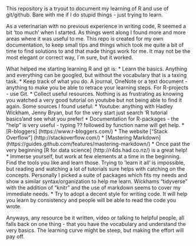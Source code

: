 This repository is a tryout to document my learning of R and use of git/github. Bare with me if I do stupid things - just trying to learn.

As a veterinarian with no previous experience in writing code, R seemed a bit 'too much' when I started. As things went along I found more and more areas where it was useful to me.  This repo is created for my own documentation, to  keep small tips and things which took me quite a bit of time to find solutions to and that made things work for me. It may not be the most elegant or correct way, I´m sure, but it worked.   

What helped me starting learning R and git is:
* Learn the basics. Anything and everything can be googled, but without the vocabulary that is a taxing task.
* Keep track of what you do. A journal, OneNote or a text document - anything to make you be able to retrace your learning steps.  For R-projects - use Git.
* Collect useful resources. Nothing is as frustrating as knowing you watched a very good tutorial on youtube but not being able to find it again. Some sources I found useful:
  * Youtube: anything with Hadley Wickham, Jenny Bryan, but for the very start just search 'R tutorial basics'and see what you prefer!
  * Documentation for R-packages - the "help" is very useful - typing ?? followed by function name will get help.
  * [R-bloggers] (https://www.r-bloggers.com/) 
  * The website ["Stack Overflow"] (http://stackoverflow.com/)
  * [Mastering Markdown] (https://guides.github.com/features/mastering-markdown/)
  * Once past the very beginning [R for data science] (http://r4ds.had.co.nz/) is a great help!
* Immerse yourself, but work at few elements at a time in the beginning. Find the tools you like and learn those. Trying to 'learn it all' is impossible, but reading and watching a lot of tutorials sure helps with catching on the concepts. Personally I picked a suite of packages which fits my needs and show a similar syntax/organization to help me learn. Wickhams "tidyverse" with the addition of "knitr" and the use of markdown seems to cover my immediate needs.
* Try to adopt a decent style for writing code. It will help you learn by consistency and people will be able to read the code you wrote. 

Anyways, any resource be it written, video or talking to helpful people, all falls back on one thing - that you have the vocabulary and understand the very basics. The learning curve might be steep, but making the effort will pay off. 
